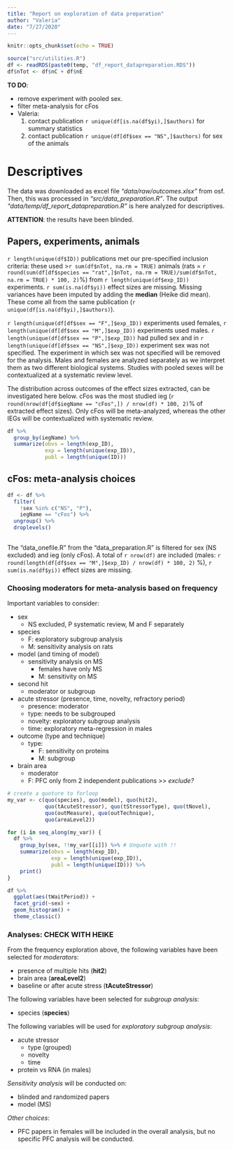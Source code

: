```yaml
---
title: "Report on exploration of data preparation"
author: "Valeria"
date: "7/27/2020"
---
```


```r
knitr::opts_chunk$set(echo = TRUE)
```

```r
source("src/utilities.R")
df <- readRDS(paste0(temp, "df_report_datapreparation.RDS"))
df$nTot <- df$nC + df$nE
```

**TO DO**: 

- remove experiment with pooled sex.
- filter meta-analysis for cFos
- Valeria: 
    1. contact publication `r unique(df[is.na(df$yi),]$authors)` for summary statistics
    2. contact publication `r unique(df[df$sex == "NS",]$authors)` for sex of the animals


# Descriptives
The data was downloaded as excel file *"data/raw/outcomes.xlsx"* from osf. Then, this was processed in *"src/data_preparation.R"*. The output *"data/temp/df_report_datapreparation.R"* is here analyzed for descriptives. 

**ATTENTION**: the results have been blinded. 

## Papers, experiments, animals
`r length(unique(df$ID))` publications met our pre-specified inclusion criteria: these used >`r sum(df$nTot, na.rm = TRUE)` animals (rats = `r round(sum(df[df$species == "rat",]$nTot, na.rm = TRUE)/sum(df$nTot, na.rm = TRUE) * 100, 2)`%) from `r length(unique(df$exp_ID))` experiments. `r sum(is.na(df$yi))` effect sizes are missing. Missing variances have been imputed by adding the **median** (Heike did mean). These come all from the same publication (`r unique(df[is.na(df$yi),]$authors)`). 


`r length(unique(df[df$sex == "F",]$exp_ID))` experiments used females, `r length(unique(df[df$sex == "M",]$exp_ID))` experiments used males. `r length(unique(df[df$sex == "P",]$exp_ID))` had pulled sex and in `r length(unique(df[df$sex == "NS",]$exp_ID))` experiment sex was not specified. The experiment in which sex was not specified will be removed for the analysis. Males and females are analyzed separately as we interpret them as two different biological systems. Studies with pooled sexes will be contextualized at a systematic review level.


The distribution across outcomes of the effect sizes extracted, can be investigated here below. cFos was the most studied ieg (`r round(nrow(df[df$iegName == "cFos",]) / nrow(df) * 100, 2)`% of extracted effect sizes). Only cFos will be meta-analyzed, whereas the other IEGs will be contextualized with systematic review. 

```r

df %>%
  group_by(iegName) %>%
  summarize(obvs = length(exp_ID),
            exp = length(unique(exp_ID)),
            publ = length(unique(ID)))

```


## cFos: meta-analysis choices

```r
df <- df %>%
  filter(
    !sex %in% c("NS", "P"),
    iegName == "cFos") %>%
  ungroup() %>% 
  droplevels()
  

```
The "data_onefile.R" from the "data_preparation.R" is filtered for sex (NS excluded) and ieg (only cFos). A total of `r nrow(df)` are included (males: `r round(length(df[df$sex == "M",]$exp_ID) / nrow(df) * 100, 2)` %), `r sum(is.na(df$yi))` effect sizes are missing. 


### Choosing moderators for meta-analysis based on frequency
Important variables to consider: 

- sex
  - NS excluded, P systematic review, M and F separately
- species
  - F: exploratory subgroup analysis
  - M: sensitivity analysis on rats
- model (and timing of model)
  - sensitivity analysis on MS
    - females have only MS
    - M: sensitivity on MS
- second hit
  - moderator or subgroup
- acute stressor (presence, time, novelty, refractory period)
  - presence: moderator
  - type: needs to be subgrouped
  - novelty: exploratory subgroup analysis
  - time: exploratory meta-regression in males
  
- outcome (type and technique)
  - type:
    - F: sensitivity on proteins
    - M: subgroup
- brain area
  - moderator
  - F: PFC only from 2 independent publications >> *exclude?*


```r
# create a quoture to forloop
my_var <- c(quo(species), quo(model), quo(hit2), 
            quo(tAcuteStressor), quo(tStressorType), quo(tNovel),
            quo(outMeasure), quo(outTechnique),
            quo(areaLevel2))

for (i in seq_along(my_var)) {
  df %>% 
    group_by(sex, !!my_var[[i]]) %>% # Unquote with !!
    summarize(obvs = length(exp_ID), 
              exp = length(unique(exp_ID)), 
              publ = length(unique(ID))) %>%
    print()
}

df %>%
  ggplot(aes(tWaitPeriod)) + 
  facet_grid(~sex) + 
  geom_histogram() + 
  theme_classic()


```

### Analyses: CHECK WITH HEIKE
From the frequency exploration above, the following variables have been selected for  *moderators*: 

- presence of multiple hits (**hit2**)
- brain area (**areaLevel2**)
- baseline or after acute stress (**tAcuteStressor**)


The following variables have been selected for *subgroup analysis*: 

- species (**species**)


The following variables will be used for *exploratory subgroup analysis*:

- acute stressor 
  - type (grouped)
  - novelty
  - time
- protein vs RNA (in males)


*Sensitivity analysis* will be conducted on:

- blinded and randomized papers
- model (MS)


*Other choices*: 

- PFC papers in females will be included in the overall analysis, but no specific PFC analysis will be conducted.


